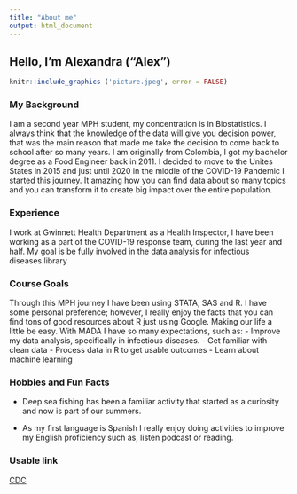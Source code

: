```yaml
---
title: "About me"
output: html_document 
---
```

## Hello, I'm Alexandra ("Alex")
```r
knitr::include_graphics ('picture.jpeg', error = FALSE)
``` 

 
### **My Background**
 
  I am a second year MPH student, my concentration is in Biostatistics. 
  I always think that the knowledge of the data will give you decision power, 
  that was the main reason that made me take the decision to come back to school after so many years. 
  I am originally from Colombia, I got my bachelor degree as a Food Engineer back in 2011.
  I decided to move to the Unites States in 2015 and just until 2020 in the middle of the 
  COVID-19 Pandemic I started this journey. It amazing how you can find data about so 
  many topics and you can transform it to create big impact over the entire population.
  
### **Experience**
  I work at Gwinnett Health Department as a Health Inspector, 
  I have been working as a part of the COVID-19 response team, 
  during the last year and half. My goal is be fully involved in the data analysis
  for infectious diseases.library
  
### **Course Goals**
  Through this MPH journey I have been using STATA, SAS and R. I have some personal preference; however, I really enjoy the facts that you can find tons of good resources about R just using Google. Making our life a little be easy. With MADA I have so many expectations, such as:
    - Improve my data analysis, specifically in infectious diseases.
    - Get familiar with clean data 
    - Process data in R to get usable outcomes
    - Learn about machine learning
  
### **Hobbies and Fun Facts**
  - Deep sea fishing has been a familiar activity that started as a curiosity and now is 
    part of our summers.
    
  - As my first language is Spanish I really enjoy doing activities to improve my English 
    proficiency such as, listen podcast or reading.
  
### **Usable link**
[CDC](https://www.cdc.gov/nchs/fastats/flu.htm)
    
  
  
